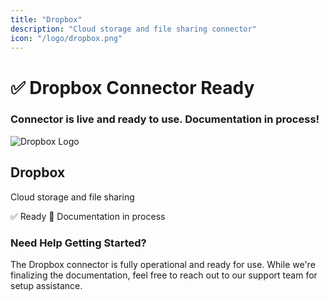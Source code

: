 ```yaml
---
title: "Dropbox"
description: "Cloud storage and file sharing connector"
icon: "/logo/dropbox.png"
---
```

<div className="flex flex-col items-center justify-center text-center pt-10">
  <h1 className="text-4xl font-bold">✅ Dropbox Connector Ready</h1>
  <h3 className="text-xl mt-2">
    Connector is live and ready to use. Documentation in process!
  </h3>
</div>
<div className="max-w-2xl mx-auto mt-12">
  <div className="p-6 border rounded-lg bg-blue-50">
    <div className="flex items-center mb-4">
      <img 
        src="/logo/dropbox.png" 
        alt="Dropbox Logo" 
        className="w-8 h-8 mr-3 object-contain flex-shrink-0"
      />
      <h2 className="text-2xl font-semibold m-0"> Dropbox</h2>
    </div>
    <p className="text-lg text-gray-700 mb-4">Cloud storage and file sharing</p>
    <div className="flex items-center gap-2">
      <span className="px-3 py-1 bg-green-100 text-green-800 rounded-full text-sm font-medium">
        ✅ Ready
      </span>
      <span className="px-3 py-1 bg-blue-100 text-blue-800 rounded-full text-sm font-medium">
        📝 Documentation in process
      </span>
    </div>
  </div>
</div>
<div className="text-center mt-12 p-6 bg-gray-50 rounded-lg max-w-2xl mx-auto">
  <h3 className="text-lg font-semibold mb-2">Need Help Getting Started?</h3>
  <p className="text-gray-600">
    The Dropbox connector is fully operational and ready for use. While we're finalizing the documentation, 
    feel free to reach out to our support team for setup assistance.
  </p>
</div>